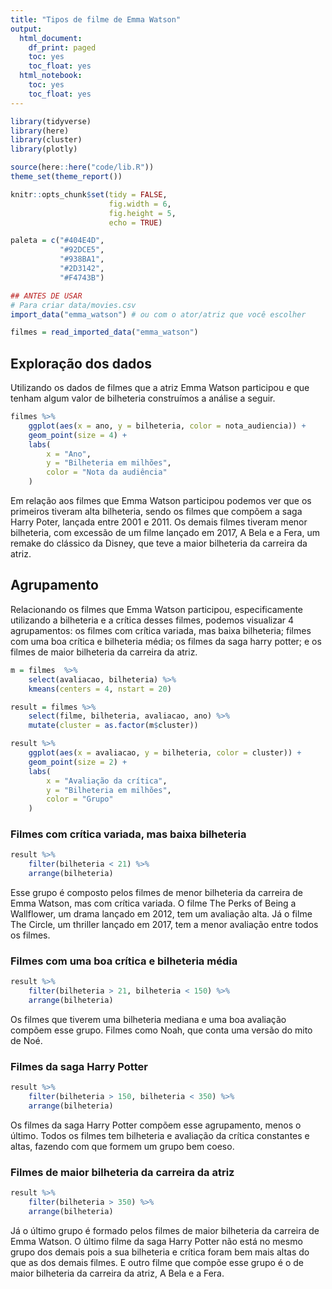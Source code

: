 ```yaml
---
title: "Tipos de filme de Emma Watson"
output:
  html_document:
    df_print: paged
    toc: yes
    toc_float: yes
  html_notebook:
    toc: yes
    toc_float: yes
---
```


```r
library(tidyverse)
library(here)
library(cluster)
library(plotly)

source(here::here("code/lib.R"))
theme_set(theme_report())

knitr::opts_chunk$set(tidy = FALSE,
                      fig.width = 6,
                      fig.height = 5,
                      echo = TRUE)

paleta = c("#404E4D",
           "#92DCE5",
           "#938BA1",
           "#2D3142",
           "#F4743B")
```

```r
## ANTES DE USAR
# Para criar data/movies.csv
import_data("emma_watson") # ou com o ator/atriz que você escolher
```


```r
filmes = read_imported_data("emma_watson")
```

## Exploração dos dados

Utilizando os dados de filmes que a atriz Emma Watson participou e que tenham algum valor de bilheteria construímos a análise a seguir.


```r
filmes %>% 
    ggplot(aes(x = ano, y = bilheteria, color = nota_audiencia)) +
    geom_point(size = 4) +
    labs(
        x = "Ano",
        y = "Bilheteria em milhões",
        color = "Nota da audiência"
    )
```

Em relação aos filmes que Emma Watson participou podemos ver que os primeiros tiveram alta bilheteria, sendo os filmes que compõem a saga Harry Poter, lançada entre 2001 e 2011. Os demais filmes tiveram menor bilheteria, com excessão de um filme lançado em 2017, A Bela e a Fera, um remake do clássico da Disney, que teve a maior bilheteria da carreira da atriz.

## Agrupamento 

Relacionando os filmes que Emma Watson participou, especificamente utilizando a bilheteria e a crítica desses filmes, podemos visualizar 4 agrupamentos: os filmes com crítica variada, mas baixa bilheteria; filmes com uma boa crítica e bilheteria média; os filmes da saga harry potter; e os filmes de maior bilheteria da carreira da atriz.

```r
m = filmes  %>% 
    select(avaliacao, bilheteria) %>% 
    kmeans(centers = 4, nstart = 20)

result = filmes %>% 
    select(filme, bilheteria, avaliacao, ano) %>% 
    mutate(cluster = as.factor(m$cluster))
```

```r
result %>% 
    ggplot(aes(x = avaliacao, y = bilheteria, color = cluster)) + 
    geom_point(size = 2) +
    labs(
        x = "Avaliação da crítica",
        y = "Bilheteria em milhões",
        color = "Grupo"
    )
```

### Filmes com crítica variada, mas baixa bilheteria

```r
result %>% 
    filter(bilheteria < 21) %>% 
    arrange(bilheteria)
```

Esse grupo é composto pelos filmes de menor bilheteria da carreira de Emma Watson, mas com crítica variada. O filme The Perks of Being a Wallflower, um drama lançado em 2012, tem um avaliação alta. Já o filme The Circle, um thriller lançado em 2017, tem a menor avaliação entre todos os filmes.

### Filmes com uma boa crítica e bilheteria média
```r
result %>% 
    filter(bilheteria > 21, bilheteria < 150) %>% 
    arrange(bilheteria)
```

Os filmes que tiverem uma bilheteria mediana e uma boa avaliação compõem esse grupo. Filmes como Noah, que conta uma versão do mito de Noé.

### Filmes da saga Harry Potter

```r
result %>% 
    filter(bilheteria > 150, bilheteria < 350) %>% 
    arrange(bilheteria)
```

Os filmes da saga Harry Potter compõem esse agrupamento, menos o último. Todos os filmes tem bilheteria e avaliação da crítica constantes e altas, fazendo com que formem um grupo bem coeso.

### Filmes de maior bilheteria da carreira da atriz

```r
result %>% 
    filter(bilheteria > 350) %>% 
    arrange(bilheteria)
```

Já o último grupo é formado pelos filmes de maior bilheteria da carreira de Emma Watson. O último filme da saga Harry Potter não está no mesmo grupo dos demais pois a sua bilheteria e crítica foram bem mais altas do que as dos demais filmes. E outro filme que compõe esse grupo é o de maior bilheteria da carreira da atriz, A Bela e a Fera.